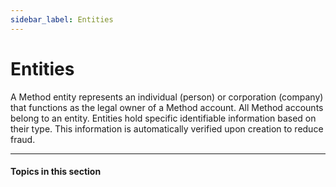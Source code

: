 ```yaml
---
sidebar_label: Entities
---
```



# Entities

A Method entity represents an individual (person) or corporation (company) that functions
as the legal owner of a Method account. All Method accounts belong to an entity.
Entities hold specific identifiable information based on their type. This information
is automatically verified upon creation to reduce fraud.

---

#### Topics in this section

<CardContainer>
  <SectionItemCard
    colSize={6}
    header="Create an entity"
    href="/guides/entities/create-an-entity"
  />
  <SectionItemCard
    colSize={6}
    header="Capabilities"
    href="/guides/entities/capabilities"
  />
  <SectionItemCard
    colSize={6}
    header="Identity verification"
    href="/guides/entities/identity-verification"
  />
</CardContainer>
